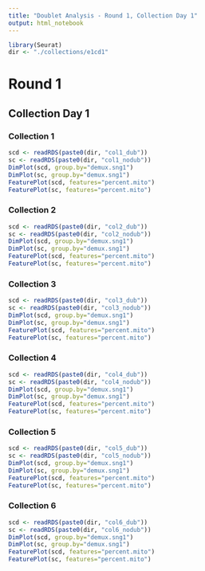 ```yaml
---
title: "Doublet Analysis - Round 1, Collection Day 1"
output: html_notebook
---
```

```r
library(Seurat)
dir <- "./collections/e1cd1"
```

# Round 1
## Collection Day 1
### Collection 1
```r
scd <- readRDS(paste0(dir, "col1_dub"))
sc <- readRDS(paste0(dir, "col1_nodub"))
DimPlot(scd, group.by="demux.sng1")
DimPlot(sc, group.by="demux.sng1")
FeaturePlot(scd, features="percent.mito")
FeaturePlot(sc, features="percent.mito")
```

### Collection 2
```r
scd <- readRDS(paste0(dir, "col2_dub"))
sc <- readRDS(paste0(dir, "col2_nodub"))
DimPlot(scd, group.by="demux.sng1")
DimPlot(sc, group.by="demux.sng1")
FeaturePlot(scd, features="percent.mito")
FeaturePlot(sc, features="percent.mito")
```

### Collection 3
```r
scd <- readRDS(paste0(dir, "col3_dub"))
sc <- readRDS(paste0(dir, "col3_nodub"))
DimPlot(scd, group.by="demux.sng1")
DimPlot(sc, group.by="demux.sng1")
FeaturePlot(scd, features="percent.mito")
FeaturePlot(sc, features="percent.mito")
```

### Collection 4
```r
scd <- readRDS(paste0(dir, "col4_dub"))
sc <- readRDS(paste0(dir, "col4_nodub"))
DimPlot(scd, group.by="demux.sng1")
DimPlot(sc, group.by="demux.sng1")
FeaturePlot(scd, features="percent.mito")
FeaturePlot(sc, features="percent.mito")
```

### Collection 5
```r
scd <- readRDS(paste0(dir, "col5_dub"))
sc <- readRDS(paste0(dir, "col5_nodub"))
DimPlot(scd, group.by="demux.sng1")
DimPlot(sc, group.by="demux.sng1")
FeaturePlot(scd, features="percent.mito")
FeaturePlot(sc, features="percent.mito")
```

### Collection 6
```r
scd <- readRDS(paste0(dir, "col6_dub"))
sc <- readRDS(paste0(dir, "col6_nodub"))
DimPlot(scd, group.by="demux.sng1")
DimPlot(sc, group.by="demux.sng1")
FeaturePlot(scd, features="percent.mito")
FeaturePlot(sc, features="percent.mito")
```